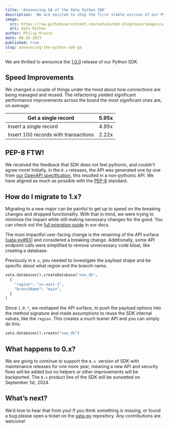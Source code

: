 ```yaml
---
title: 'Announcing GA of the Xata Python SDK'
description: 'We are excited to ship the first stable version of our Python SDK'
image:
  src: https://raw.githubusercontent.com/xataio/mdx-blog/main/images/xata-go-logos.png
  alt: Xata Python
author: Philip Krauss
date: 08-28-2023
published: true
slug: announcing-the-python-sdk-ga
---
```


We are thrilled to announce the [1.0.0](https://pypi.org/project/xata/1.0.0/) release of our Python SDK.

## Speed Improvements

We changed a couple of things under the hood about how connections are being managed and reused. The refactoring yielded significant performance improvements across the board the most significant ones are, on average:

| Get a single record | 5.95x |
| --- | --- |
| Insert a single record | 4.95x |
| Insert 100 records with transactions | 2.22x |

## PEP-8 FTW!

We received the feedback that SDK does not feel pythonic, and couldn’t agree more! Initially, in the `0.x` releases, the API was generated one by one from [our OpenAPI specification](https://xata.io/docs/rest-api/openapi), this resulted in a non-pythonic API. We have aligned as much as possible with the [PEP-8](https://peps.python.org/pep-0008/) standard.

## How do I migrate to 1.x?

Migrating to a new major can be painful to get up to speed on the breaking changes and dropped functionality. With that in mind, we were trying to minimize the impact while still making necessary changes for the good. You can check out the [full migration guide](https://xata.io/docs/python-sdk/migration-guide) in our docs.

The most impactful user-facing change is the renaming of the API surface [[xata-py#93](https://github.com/xataio/xata-py/issues/93)] and considered a breaking change. Additionally, some API endpoint calls were simplified to remove unnecessary code bloat, like creating a database.

Previously in `0.x`, you needed to investigate the payload shape and be specific about what region and the branch name.

```python
xata.databases().createDatabase("new_db",
  {
    "region": "us-east-1",
    "branchName": "main",
  }
)
```

Since `1.0.*`, we reshaped the API surface, to push the payload options into the method signature and made assumptions to reuse the SDK internal values, like the `region`. This creates a much leaner API and you can simply do this:

```python
xata.databases().create("new_db")
```

## What happens to 0.x?

We are going to continue to support the `0.x`  version of SDK with maintenance releases for one more year, meaning a new API and security fixes will be added but no helpers or other improvements will be backported. The `0.x` product line of the SDK will be sunsetted on September 1st, 2024.

## What’s next?

We’d love to hear that from you! If you think something is missing, or found a bug please open a ticket on the [xata-py](https://github.com/xataio/xata-py) repository. Any contributions are welcome!
